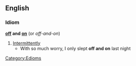 ==English==
===Idiom===
'''[[off]] and [[on]]'''  (or ''off-and-on'')
#[[Intermittently]]
#* With so much worry, I only slept '''off and on''' last night
[[Category:Edioms]]